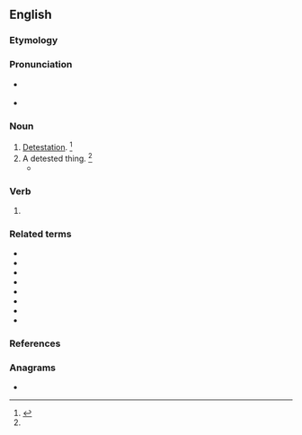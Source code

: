 ==English==

===Etymology===
{{suffix|en|abhor|ing}}

===Pronunciation===
* {{a|US}} {{IPA|en|/æbˈhɔɹ.ɪŋ/}}
* {{audio|en|en-ca-abhorring.ogg|Audio (CA)}}

===Noun===
{{en-noun|-|s}}

# [[detestation|Detestation]]. {{defdate|Mid 16<sup>th</sup> century.}}<ref name=SOED>{{R:SOED5|page=4}}</ref>
# A detested thing. {{defdate|Mid 16<sup>th</sup> century.}}<ref name=SOED/>
#* {{RQ:Shakespeare Antony and Cleopatra|V|II|text=Rather a ditch in Egypt / Be gentle grave unto me! rather on Nilus' mud / Lay me stark-nak'd, and let the water-flies / Blow me into '''abhorring!'''}}

===Verb===
{{head|en|verb form}}

# {{present participle of|en|abhor|nocat=1}}

===Related terms===
* {{l|en|abhor}}
* {{l|en|abhorred}}
* {{l|en|abhorrence}}
* {{l|en|abhorrency}}
* {{l|en|abhorrent}}
* {{l|en|abhorrently}}
* {{l|en|abhorrer}}
* {{l|en|abhorrible}}

===References===
<references/>

===Anagrams===
* {{anagrams|en|a=abghinorr|harboring}}